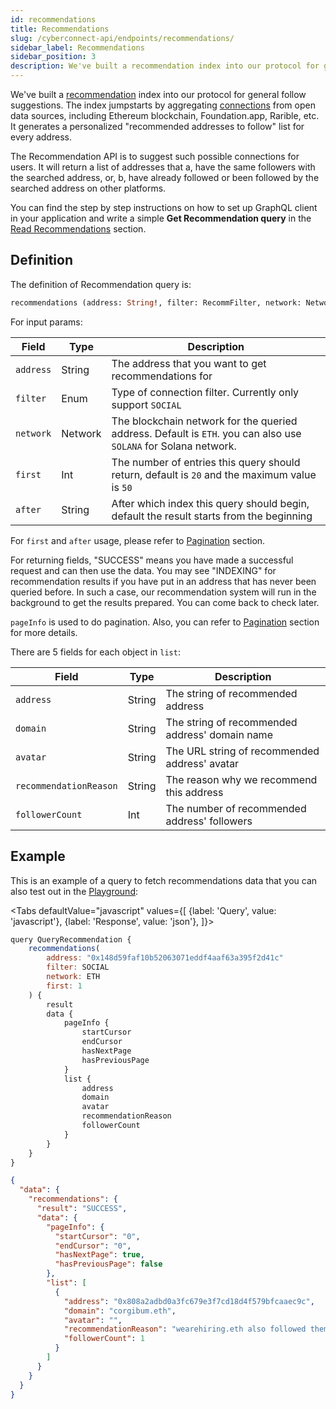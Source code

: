 ```yaml
---
id: recommendations
title: Recommendations
slug: /cyberconnect-api/endpoints/recommendations/
sidebar_label: Recommendations
sidebar_position: 3
description: We've built a recommendation index into our protocol for general follow suggestions. The index jumpstarts by aggregating connections from open data sources, including Ethereum blockchain, Foundation.app, Rarible, etc.
---
```


We've built a [recommendation](/concepts/recommend/) index into our protocol for general follow suggestions. The index jumpstarts by aggregating [connections](/concepts/connection/) from open data sources, including Ethereum blockchain, Foundation.app, Rarible, etc. It generates a personalized "recommended addresses to follow" list for every address.

The Recommendation API is to suggest such possible connections for users. It will return a list of addresses that a, have the same followers with the searched address, or, b, have already followed or been followed by the searched address on other platforms.

You can find the step by step instructions on how to set up GraphQL client in your application and write a simple **Get Recommendation query** in the [Read Recommendations](/get-started/read-recommendations/) section.

## Definition

The definition of Recommendation query is:

```graphql
recommendations (address: String!, filter: RecommFilter, network: Network, first: Int, after: String) RecommendationResponse!
```

For input params:

| Field     | Type    | Description                                                                                                     |
| --------- | ------- | --------------------------------------------------------------------------------------------------------------- |
| `address` | String  | The address that you want to get recommendations for                                                            |
| `filter`  | Enum    | Type of connection filter. Currently only support `SOCIAL`                                                      |
| `network` | Network | The blockchain network for the queried address. Default is `ETH`. you can also use `SOLANA` for Solana network. |
| `first`   | Int     | The number of entries this query should return, default is `20` and the maximum value is `50`                   |
| `after`   | String  | After which index this query should begin, default the result starts from the beginning                         |

For `first` and `after` usage, please refer to [Pagination](/resources/terminology/pagination/) section.

For returning fields, "SUCCESS" means you have made a successful request and can then use the data. You may see "INDEXING" for recommendation results if you have put in an address that has never been queried before. In such a case, our recommendation system will run in the background to get the results prepared. You can come back to check later.

`pageInfo` is used to do pagination. Also, you can refer to [Pagination](/resources/terminology/pagination/) section for more details.

There are 5 fields for each object in `list`:

| Field                  | Type   | Description                                    |
| ---------------------- | ------ | ---------------------------------------------- |
| `address`              | String | The string of recommended address              |
| `domain`               | String | The string of recommended address' domain name |
| `avatar`               | String | The URL string of recommended address' avatar  |
| `recommendationReason` | String | The reason why we recommend this address       |
| `followerCount`        | Int    | The number of recommended address' followers   |

## Example

This is an example of a query to fetch recommendations data that you can also test out in the [Playground](/cyberconnect-api/playground/):


<Tabs
    defaultValue="javascript"
    values={[
        {label: 'Query', value: 'javascript'},
        {label: 'Response', value: 'json'},
    ]}>
<TabItem value="javascript">

```javascript
query QueryRecommendation {
    recommendations(
        address: "0x148d59faf10b52063071eddf4aaf63a395f2d41c"
        filter: SOCIAL
        network: ETH
        first: 1
    ) {
        result
        data {
            pageInfo {
                startCursor
                endCursor
                hasNextPage
                hasPreviousPage
            }
            list {
                address
                domain
                avatar
                recommendationReason
                followerCount
            }
        }
    }
}
```

</TabItem>
<TabItem value="json">

```json
{
  "data": {
    "recommendations": {
      "result": "SUCCESS",
      "data": {
        "pageInfo": {
          "startCursor": "0",
          "endCursor": "0",
          "hasNextPage": true,
          "hasPreviousPage": false
        },
        "list": [
          {
            "address": "0x808a2adbd0a3fc679e3f7cd18d4f579bfcaaec9c",
            "domain": "corgibum.eth",
            "avatar": "",
            "recommendationReason": "wearehiring.eth also followed them",
            "followerCount": 1
          }
        ]
      }
    }
  }
}
```

</TabItem>
</Tabs>

